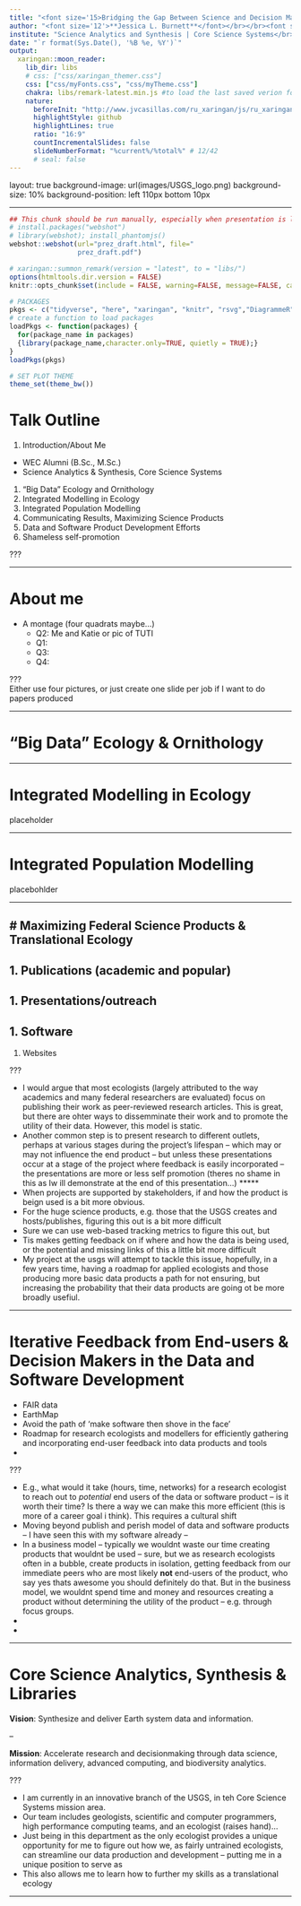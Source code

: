 ```yaml
---
title: "<font size='15>Bridging the Gap Between Science and Decision Making through Software Development and Data Integration</font>"
author: "<font size='12'>**Jessica L. Burnett**</font></br></br><font size='6'>Research Ecologist, Mendenhall Postdoctoral Fellow</font>"
institute: "Science Analytics and Synthesis | Core Science Systems</br>U.S. Geological Survey, Lakewood CO"
date: "`r format(Sys.Date(), '%B %e, %Y')`"
output:
  xaringan::moon_reader:
    lib_dir: libs
    # css: ["css/xaringan_themer.css"]  
    css: ["css/myFonts.css", "css/myTheme.css"]
    chakra: libs/remark-latest.min.js #to load the last saved verion for offline use
    nature:
      beforeInit: "http://www.jvcasillas.com/ru_xaringan/js/ru_xaringan.js"
      highlightStyle: github
      highlightLines: true
      ratio: "16:9"
      countIncrementalSlides: false
      slideNumberFormat: "%current%/%total%" # 12/42 
      # seal: false
---
```


layout: true
background-image: url(images/USGS_logo.png)
background-size: 10%
background-position: left 110px bottom 10px 

---

```r
## This chunk should be run manually, especially when presentation is large.
# install.packages("webshot")
# library(webshot); install_phantomjs()
webshot::webshot(url="prez_draft.html", file="
                 prez_draft.pdf")
```

```r
# xaringan::summon_remark(version = "latest", to = "libs/")
options(htmltools.dir.version = FALSE)
knitr::opts_chunk$set(include = FALSE, warning=FALSE, message=FALSE, cache=TRUE, fig.path="/figures")

# PACKAGES
pkgs <- c("tidyverse", "here", "xaringan", "knitr", "rsvg","DiagrammeR","DiagrammeRsvg")
# create a function to load packages
loadPkgs <- function(packages) {
  for(package_name in packages)
  {library(package_name,character.only=TRUE, quietly = TRUE);}
}
loadPkgs(pkgs)

# SET PLOT THEME
theme_set(theme_bw())

```

# Talk Outline
1. Introduction/About Me
  - WEC Alumni (B.Sc., M.Sc.) <!-- i think this is important to cover as it has shaped my career and research interests, plus, its fun and might make a little bit more relatable. -->
  - Science Analytics & Synthesis, Core Science Systems
1. "Big Data" Ecology and Ornithology
1. Integrated Modelling in Ecology
1. Integrated Population Modelling
1. Communicating Results, Maximizing Science Products
1. Data and Software Product Development Efforts 
1. Shameless self-promotion <!-- shameless plugs, software, research -->

???

---

# About me 

- A montage (four quadrats maybe...)
  - Q2: Me and Katie or pic of TUTI 
  - Q1: 
  - Q3: 
  - Q4: 

???  
Either use four pictures, or just create one slide per job if I want to do papers produced

---

# "Big Data" Ecology & Ornithology  

---


# Integrated Modelling in Ecology  
placeholder 

---

# Integrated Population Modelling  
placebohlder

---

# Maximizing Federal Science Products & Translational Ecology
--
1. Publications (academic and popular)
--
1. Presentations/outreach
--
1. Software
--
1. Websites


???

- I would argue that most ecologists (largely attributed to the way academics and many federal researchers are evaluated) focus on publishing their work as peer-reviewed research articles. This is great, but there are ohter ways to dissemminate their work and to promote the utility of their data. However, this model is static. 
- Another common step is to present research to different outlets, perhaps at various stages during the project's lifespan -- which may or may not influence the end product -- but unless these presentations occur at a stage of the project where feedback is easily incorporated -- the presentations are more or less self promotion (theres no shame in this as  Iw ill demonstrate at the end of this presentation...)
*****
- When projects are supported by stakeholders, if and how the product is beign used is a bit more obvious. 
- For the huge science products, e.g. those that the USGS creates and hosts/publishes, figuring this out is a bit more difficult
- Sure we can use web-based tracking metrics to figure this out, but 
- Tis makes getting feedback on if where and how the data is being used, or the potential and missing links of this a little bit more difficult
- My project at the usgs will attempt to tackle this issue, hopefully, in a few years time, having a roadmap for applied ecologists and those producing more basic data products a path for not ensuring, but increasing the probability that their data products are going ot be more broadly usefiul.

---

# Iterative Feedback from End-users & Decision Makers in the Data and Software Development
- FAIR data
- EarthMap
- Avoid the path of 'make software then shove in the face'
- Roadmap for research ecologists and modellers for efficiently gathering and incorporating end-user feedback into data products and tools
- 

???

- E.g., what would it take (hours, time, networks) for a research ecologist to reach out to *potential* end users of the data or software product -- is it worth their time? Is there a way we can make this more efficient (this is more of a career goal i think). This requires a cultural shift
- Moving beyond publish and perish model of data and software products -- I have seen this with my software already -- 
- In a business model -- typically we wouldnt waste our time creating products that wouldnt be used -- sure, but we as research ecologists often in a bubble, create products in isolation, getting feedback from our immediate peers who are most likely __not__ end-users of the product, who say yes thats awesome you should definitely do that. But in the business model, we wouldnt spend time and money and resources creating a product without determining the utility of the product -- e.g. through focus groups. 
- 
- 

---


# Core Science Analytics, Synthesis & Libraries  
__Vision__: Synthesize and deliver Earth system data and information.

--

__Mission__: Accelerate research and decisionmaking through data science, information delivery, advanced computing, and biodiversity analytics.

???

- I am currently in an innovative branch of the USGS, in teh Core Science Systems mission area. 
- Our team includes geologists, scientific and computer programmers, high performance computing teams, and an ecologist (raises hand)...
- Just being in this department as the only ecologist provides a unique opportunity for me to figure out how we, as fairly untrained ecologists, can streamline our data production and development -- putting me in a unique position to serve as 
- This also allows me to learn how to further my skills as a translational ecology

---
